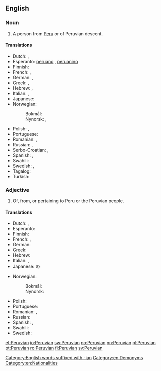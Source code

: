 ==English==

===Noun===
{{en-noun}}

# A person from [[Peru]] or of Peruvian descent.

====Translations====
{{trans-top|person from Peru}}
* Dutch: {{t+|nl|Peruaan|m}}, {{t+|nl|Peruaanse|f}}
* Esperanto: [[peruano]] {{qualifier|man or woman}}, [[peruanino]] {{qualifier|woman}}
* Finnish: {{t+|fi|perulainen}}
* French: {{t+|fr|Péruvien|m}}, {{t+|fr|Péruvienne|f}}
* German: {{t+|de|Peruaner|m}}, {{t+|de|Peruanerin|f}}
* Greek: {{t+|el|Περουβιανός|m}}, {{t|el|Περουβιανή|f}}
* Hebrew: {{t+|he|פרואני|m}}, {{t|he|פרואנית|f}}
* Italian: {{t+|it|peruviano|m}}, {{t|it|peruviana|f}}
* Japanese: {{t|ja|ペルー人|tr=Perūjin}}
* Norwegian:
*: Bokmål: {{t+|nb|peruaner|m}}
*: Nynorsk: {{t+|nn|peruan|m}}, {{t+|nn|peruanar|m}}
{{trans-mid}}
* Polish: {{t+|pl|Peruwiańczyk|m}}, {{t+|pl|Peruwianka|f}}
* Portuguese: {{t+|pt|peruano|m}}
* Romanian: {{t+|ro|peruan|m}}, {{t+|ro|peruană|f}}
* Russian: {{t+|ru|перуа́нец|m}}, {{t+|ru|перуа́нка|f}}
* Serbo-Croatian: {{t+|sh|Peruanac|m}}, {{t|sh|Peruanka|f}}
* Spanish: {{t+|es|peruano|m}}, {{t|es|peruana|f}}
* Swahili: {{t+|sw|Mperuu}}
* Swedish: {{t+|sv|peruan|m}}, {{t+|sv|peruanska|f}}
* Tagalog: {{t|tl|Perubyano}}
* Turkish: {{t+|tr|Perulu}}
{{trans-bottom}}

===Adjective===
{{en-adj|-}}

# Of, from, or pertaining to Peru or the Peruvian people.

====Translations====
{{trans-top|pertaining to Peru}}
* Dutch: {{t+|nl|Peruaans}}, {{t+|nl|Peruaanse}}
* Esperanto: {{t|eo|Perua}}
* Finnish: {{t+|fi|perulainen}}
* French: {{t+|fr|péruvien|m}}, {{t+|fr|péruvienne|f}}
* German: {{t+|de|peruanisch}}
* Greek: {{t+|el|περουβιανός}}
* Hebrew: {{t|he|פרואנית|f}}
* Italian: {{t+|it|peruviano|m}}, {{t|it|peruviana|f}}
* Japanese: {{t+|ja|ペルー|tr=Perū}}の
{{trans-mid}}
* Norwegian:
*: Bokmål: {{t+|nb|peruansk}}
*: Nynorsk: {{t+|nn|peruansk}}
* Polish: {{t+|pl|peruwiański|m}}
* Portuguese: {{t+|pt|peruano|m}}
* Romanian: {{t+|ro|peruan}}, {{t+|ro|peruvian}}
* Russian: {{t+|ru|перуа́нский}}
* Spanish: {{t+|es|peruano|m}}, {{t|es|peruana|f}}
* Swahili: {{t|sw|Kiperuu}}
* Swedish: {{t+|sv|peruansk}}
{{trans-bottom}}

[[Category:English words suffixed with -ian]]
[[Category:en:Demonyms]]
[[Category:en:Nationalities]]

[[et:Peruvian]]
[[io:Peruvian]]
[[sw:Peruvian]]
[[no:Peruvian]]
[[nn:Peruvian]]
[[pl:Peruvian]]
[[pt:Peruvian]]
[[ro:Peruvian]]
[[fi:Peruvian]]
[[sv:Peruvian]]